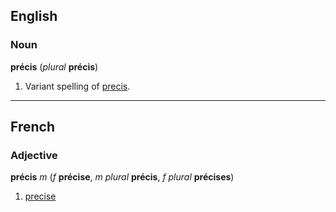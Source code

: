 ==English==
===Noun===
'''précis''' (''plural'' '''précis''')

#Variant spelling of [[precis]].

----
==French==
===Adjective===
'''précis''' ''m'' (''f'' '''précise''', ''m plural'' '''précis''', ''f plural'' '''précises''')

#[[precise]]